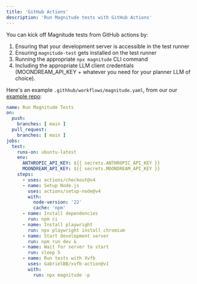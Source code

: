 ```yaml
---
title: 'GitHub Actions'
description: 'Run Magnitude tests with GitHub Actions'
---
```


You can kick off Magnitude tests from GitHub actions by:
1. Ensuring that your development server is accessible in the test runner
2. Ensuring `magnitude-test` gets installed on the test runner
3. Running the appropriate `npx magnitude` CLI command
4. Including the appropriate LLM client credentials (MOONDREAM_API_KEY + whatever you need for your planner LLM of choice).

Here's an example `.githhub/workflows/magnitude.yaml`, from our our [example repo](https://github.com/magnitudedev/magnitude-demo-repo/blob/main/.github/workflows/magnitude.yaml):
```yaml
name: Run Magnitude Tests
on:
  push:
    branches: [ main ]
  pull_request:
    branches: [ main ]
jobs:
  test:
    runs-on: ubuntu-latest
    env:
      ANTHROPIC_API_KEY: ${{ secrets.ANTHROPIC_API_KEY }}
      MOONDREAM_API_KEY: ${{ secrets.MOONDREAM_API_KEY }}
    steps:
      - uses: actions/checkout@v4
      - name: Setup Node.js
        uses: actions/setup-node@v4
        with:
          node-version: '22'
          cache: 'npm'
      - name: Install dependencies
        run: npm ci
      - name: Install playwright
        run: npx playwright install chromium
      - name: Start development server
        run: npm run dev &
      - name: Wait for server to start
        run: sleep 5
      - name: Run tests with Xvfb
        uses: GabrielBB/xvfb-action@v1
        with:
          run: npx magnitude -p
```
